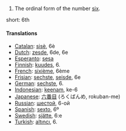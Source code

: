 # The ordinal form of the number [[six]].

short: 6th

====Translations====

*[[Catalan]]: [[sisè]], 6è
*[[Dutch]]: [[zesde]], 6de, 6e
*[[Esperanto]]: [[sesa]]
*[[Finnish]]: [[kuudes]], 6.
*[[French]]: [[sixième]], 6ème
*[[Frisian]]: [[sechste]], [[seisde]], 6e
*[[German]]: [[sechste]], 6.
*[[Indonesian]]: [[keenam]], ke-6
*[[Japanese]]: [[六番目]] (ろくばんめ, rokuban-me)
*[[Russian]]: [[шестой]], 6-ой
*[[Spanish]]: [[sexto]], 6º
*[[Swedish]]: [[sjätte]], 6:e
*[[Turkish]]: [[altıncı]], 6.